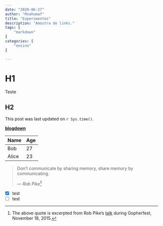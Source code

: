 ```yaml
---
date: "2020-06-27"
author: "Rnahumaf"
title: "Experimentos"
description: "Amostra de links."
tags: [
    "markdown"
]
categories: [
    "ensino"
]

---
```


# H1

Teste

## H2

This post was last updated on `r Sys.time()`.

[**blogdown**](https://github.com/rstudio/blogdown)

   Name | Age
--------|------
    Bob | 27
  Alice | 23
  
> Don't communicate by sharing memory, share memory by communicating.</p>
> — *Rob Pike[^1]*


[^1]: The above quote is excerpted from Rob Pike's [talk](https://www.youtube.com/watch?v=PAAkCSZUG1c) during Gopherfest, November 18, 2015.


* [x] test
* [ ] test